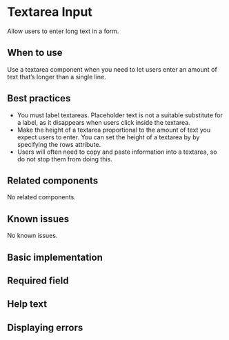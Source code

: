 
<Meta of={stories} />

# Textarea Input

Allow users to enter long text in a form.

## When to use

Use a textarea component when you need to let users enter an amount of text
that’s longer than a single line.

## Best practices

- You must label textareas. Placeholder text is not a suitable substitute for a
  label, as it disappears when users click inside the textarea.
- Make the height of a textarea proportional to the amount of text you expect
  users to enter. You can set the height of a textarea by by specifying the rows
  attribute.
- Users will often need to copy and paste information into a textarea, so do not
  stop them from doing this.

## Related components

No related components.

## Known issues

No known issues.

## Basic implementation

<Story of={stories.basic} />

## Required field

<Story of={stories.required} />

## Help text

<Story of={stories.helpText} />

## Displaying errors

<Story of={stories.withError} />

